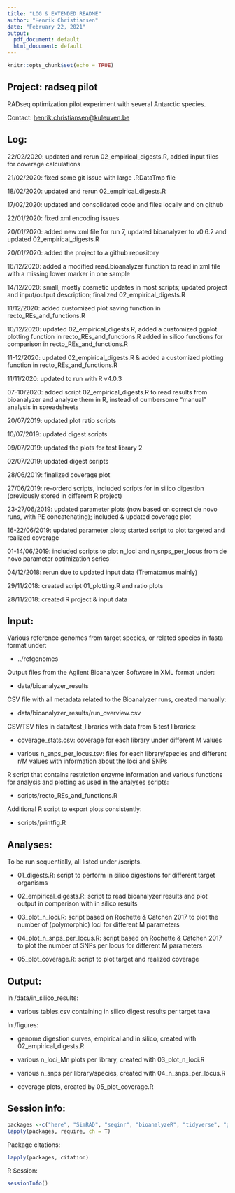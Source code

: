 ---
title: "LOG & EXTENDED README"
author: "Henrik Christiansen"
date: "February 22, 2021"
output:
  pdf_document: default
  html_document: default
---

```{r setup, include=FALSE}
knitr::opts_chunk$set(echo = TRUE)
```

## Project: radseq pilot

RADseq optimization pilot experiment with several Antarctic species.

Contact: <henrik.christiansen@kuleuven.be>

## Log:

22/02/2020: updated and rerun 02_empirical_digests.R, added input files for coverage calculations

21/02/2020: fixed some git issue with large .RDataTmp file

18/02/2020: updated and rerun 02_empirical_digests.R

17/02/2020: updated and consolidated code and files locally and on github

22/01/2020: fixed xml encoding issues

20/01/2020: added new xml file for run 7, updated bioanalyzer to v0.6.2 and updated 02_empirical_digests.R

20/01/2020: added the project to a github repository

16/12/2020: added a modified read.bioanalyzer function to read in xml file with a missing lower marker in one sample

14/12/2020: small, mostly cosmetic updates in most scripts; updated project and input/output description;
            finalized 02_empirical_digests.R

11/12/2020: added customized plot saving function in recto_REs_and_functions.R

10/12/2020: updated 02_empirical_digests.R,
            added a customized ggplot plotting function in recto_REs_and_functions.R
            added in silico functions for comparison in recto_REs_and_functions.R

11-12/2020: updated 02_empirical_digests.R & added a customized plotting function in recto_REs_and_functions.R

11/11/2020: updated to run with R v4.0.3

07-10/2020: added script 02_empirical_digests.R to read results from bioanalyzer and analyze them in R,
            instead of cumbersome "manual" analysis in spreadsheets

20/07/2019: updated plot ratio scripts

10/07/2019: updated digest scripts

09/07/2019: updated the plots for test library 2

02/07/2019: updated digest scripts

28/06/2019: finalized coverage plot

27/06/2019: re-orderd scripts, included scripts for in silico digestion (previously stored in different R project)

23-27/06/2019: updated parameter plots (now based on correct de novo runs, with PE concatenating);
              included & updated coverage plot

16-22/06/2019: updated parameter plots; started script to plot targeted and realized coverage

01-14/06/2019: included scripts to plot n_loci and n_snps_per_locus from de novo parameter optimization series

04/12/2018: rerun due to updated input data (Trematomus mainly)

29/11/2018: created script 01_plotting.R and ratio plots

28/11/2018: created R project & input data

## Input:

Various reference genomes from target species, or related species in fasta format under:

* ../refgenomes

Output files from the Agilent Bioanalyzer Software in XML format under:

* data/bioanalyzer_results

CSV file with all metadata related to the Bioanalyzer runs, created manually:

* data/bioanalyzer_results/run_overview.csv

CSV/TSV files in data/test_libraries with data from 5 test libraries:

* coverage_stats.csv: coverage for each library under different M values

* various n_snps_per_locus.tsv: files for each library/species and different r/M values with information about the loci and SNPs

R script that contains restriction enzyme information and various functions for analysis and plotting as used in the analyses scripts:

* scripts/recto_REs_and_functions.R

Additional R script to export plots consistently:

* scripts/printfig.R

## Analyses:

To be run sequentially, all listed under /scripts.

* 01_digests.R: script to perform in silico digestions for different target organisms

* 02_empirical_digests.R: script to read bioanalyzer results and plot output in comparison with in silico results

* 03_plot_n_loci.R: script based on Rochette & Catchen 2017 to plot the number of (polymorphic) loci for different M parameters

* 04_plot_n_snps_per_locus.R: script based on Rochette & Catchen 2017 to plot the number of SNPs per locus for different M parameters

* 05_plot_coverage.R: script to plot target and realized coverage

## Output:

In /data/in_silico_results:

* various tables.csv containing in silico digest results per target taxa

In /figures:

* genome digestion curves, empirical and in silico, created with 02_empirical_digests.R

* various n_loci_Mn plots per library, created with 03_plot_n_loci.R

* various n_snps per library/species, created with 04_n_snps_per_locus.R

* coverage plots, created by 05_plot_coverage.R

## Session info:

```{r libraries, include=FALSE}
packages <-c("here", "SimRAD", "seqinr", "bioanalyzeR", "tidyverse", "ggsci", "gridExtra")
lapply(packages, require, ch = T)
```
Package citations:

```{r pkgs, echo = F}
lapply(packages, citation)
```

R Session:

```{r sessioninfo, echo = F}
sessionInfo()
```
